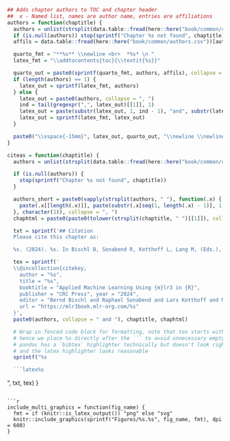 ```r
## Adds chapter authors to TOC and chapter header
##  x - Named list, names are author name, entries are affiliations
authors = function(chaptitle) {
  authors = unlist(strsplit(data.table::fread(here::here("book/common/chap_auths.csv"))[Title == chaptitle, Authors], ", "))
  if (is.null(authors)) stop(sprintf("Chapter %s not found", chaptitle))
  affils = data.table::fread(here::here("book/common/authors.csv"))[authors, on = "Author", Affiliations]

  quarto_fmt = "**%s** \\newline <br>  *%s* \n "
  latex_fmt = "\\addtocontents{toc}{\\textit{%s}}"

  quarto_out = paste0(sprintf(quarto_fmt, authors, affils), collapse = "\n ")
  if (length(authors) == 1) {
    latex_out = sprintf(latex_fmt, authors)
  } else {
    latex_out = paste0(authors, collapse = ", ")
    ind = tail(gregexpr(",", latex_out)[[1]], 1)
    latex_out = paste(substr(latex_out, 1, ind - 1), "and", substr(latex_out, ind + 2, nchar(latex_out)))
    latex_out = sprintf(latex_fmt, latex_out)
  }

  paste0("\\vspace{-15mm}", latex_out, quarto_out, "\\newline \\newline <br><br> ", collapse = " ")
}

citeas = function(chaptitle) {
  authors = unlist(strsplit(data.table::fread(here::here("book/common/chap_auths.csv"))[Title == chaptitle, Authors], ", "))

  if (is.null(authors)) {
    stop(sprintf("Chapter %s not found", chaptitle))
  }

  authors_short = paste0(vapply(strsplit(authors, " "), function(.x) {
    paste(.x[[length(.x)]], paste(substr(.x[seq(1, length(.x) - 1)], 1, 1), collapse = ""))
  }, character(1)), collapse = ", ")
  chaphtml = paste0(paste0(tolower(strsplit(chaptitle, " ")[[1]]), collapse = "_"), ".html")

  txt = sprintf('## Citation
  Please cite this chapter as:

  %s. (2024). %s. In Bischl B, Sonabend R, Kotthoff L, Lang M, (Eds.), *Applied Machine Learning Using mlr3 in R*. CRC Press. https://mlr3book.mlr-org.com/%s.', authors_short, chaptitle, chaphtml)

  tex = sprintf('
  \\@incollection{citekey, 
    author = "%s", 
    title = "%s",
    booktitle = "Applied Machine Learning Using {m}lr3 in {R}",
    publisher = "CRC Press", year = "2024",
    editor = "Bernd Bischl and Raphael Sonabend and Lars Kotthoff and Michel Lang", 
    url = "https://mlr3book.mlr-org.com/%s"
  }',
  paste0(authors, collapse = " and "), chaptitle, chaphtml)

  # Wrap in fenced code block for formatting, note that tex starts with newline
  # hence we place %s directly after the ``` to avoid unnecessary empty line in output
  # pandoc has a `bibtex` highlighter technically but doesn't look right here
  # and the latex highlighter looks reasonable
  sprintf("%s

  ```latex%s
  ```
  ", txt, tex)
}
```

```r
include_multi_graphics = function(fig_name) {
  fmt = if (knitr::is_latex_output()) "png" else "svg"
  knitr::include_graphics(sprintf("Figures/%s.%s", fig_name, fmt), dpi = 600)
}
```
